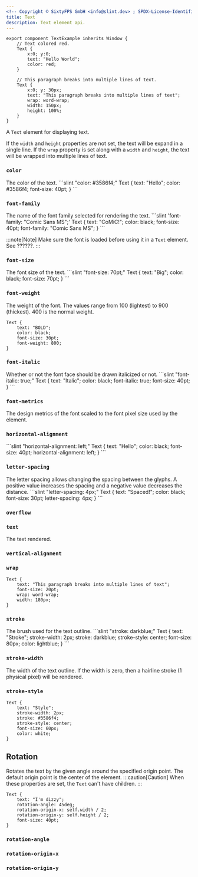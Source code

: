 ```yaml
---
<!-- Copyright © SixtyFPS GmbH <info@slint.dev> ; SPDX-License-Identifier: MIT -->
title: Text
description: Text element api.
---
```




```slint title="test-example.slint" playground
export component TextExample inherits Window {
    // Text colored red.
    Text {
        x:0; y:0;
        text: "Hello World";
        color: red;
    }

    // This paragraph breaks into multiple lines of text.
    Text {
        x:0; y: 30px;
        text: "This paragraph breaks into multiple lines of text";
        wrap: word-wrap;
        width: 150px;
        height: 100%;
    }
}
```

A `Text` element for displaying text.

If the `width` and `height` properties are not set, the text will 
be expand in a single line. If the `wrap` property is set along with 
a `width` and `height`, the text will be wrapped into multiple lines
of text.

### `color`

<SlintProperty propName="color" typeName="brush" defaultValue="<depends on theme>"> 
    The color of the text.

<CodeSnippetMD imagePath="/src/assets/generated/text-color.png" needsBackground="true" imageWidth="200" imageHeight="200" imageAlt='text color'>
```slint "color: #3586f4;"
Text {
    text: "Hello";
    color: #3586f4;
    font-size: 40pt;
}
```
</CodeSnippetMD>
</SlintProperty>




### `font-family`
<SlintProperty propName="font-family" typeName="string" > 
The name of the font family selected for rendering the text.

<CodeSnippetMD imagePath="/src/assets/generated/text-font-family.png" needsBackground="true" imageWidth="200" imageHeight="200" imageAlt='text font-family'>
```slint  'font-family: "Comic Sans MS";'
Text {
    text: "CoMiC!";
    color: black;
    font-size: 40pt;
    font-family: "Comic Sans MS";
}
```
</CodeSnippetMD>

:::note[Note]
  Make sure the font is loaded before using it in a `Text` element.
  See ??????.
:::
</SlintProperty>


### `font-size`
<SlintProperty propName="font-size" typeName="length"> 
The font size of the text.

<CodeSnippetMD imagePath="/src/assets/generated/text-font-size.png" needsBackground="true" imageWidth="200" imageHeight="200" imageAlt='text font-size'>
```slint "font-size: 70pt;"
Text {
    text: "Big";
    color: black;
    font-size: 70pt;
}
```
</CodeSnippetMD>
</SlintProperty>

### `font-weight`
<SlintProperty propName="font-weight" typeName="int">  
The weight of the font. The values range from 100 (lightest) to 900 (thickest). 400 is the normal weight.

<CodeSnippetMD imagePath="/src/assets/generated/text-font-weight.png" needsBackground="true" imageWidth="200" imageHeight="200" imageAlt='text font-weight'>

```slint 'font-weight: 800;'
Text {
    text: "BOLD";
    color: black;
    font-size: 30pt;
    font-weight: 800;
}
```
</CodeSnippetMD>
</SlintProperty>

### `font-italic` 
<SlintProperty propName="font-italic" typeName="bool" defaultValue="false" >  
Whether or not the font face should be drawn italicized or not.

<CodeSnippetMD imagePath="/src/assets/generated/text-font-italic.png" needsBackground="true" imageWidth="200" imageHeight="200" imageAlt='text font-family'>
```slint "font-italic: true;"
Text {
    text: "Italic";
    color: black;
    font-italic: true;
    font-size: 40pt;
}
```
</CodeSnippetMD>
</SlintProperty>

### `font-metrics`
<SlintProperty propName="font-metrics" typeName="struct" structName="FontMetrics">
The design metrics of the font scaled to the font pixel size used by the element.
</SlintProperty>

### `horizontal-alignment`
<SlintProperty propName="horizontal-alignment" typeName="enum" enumName='TextHorizontalAlignment' > 

<CodeSnippetMD imagePath="/src/assets/generated/text-horizontal-alignment.png" needsBackground="true" imageWidth="200" imageHeight="200"  imageAlt='text-horizontal-alignment'>
```slint "horizontal-alignment: left;"
Text {
    text: "Hello";
    color: black;
    font-size: 40pt;
    horizontal-alignment: left;
}
```
</CodeSnippetMD>
</SlintProperty>

### `letter-spacing` 
<SlintProperty propName="letter-spacing" typeName="length">
The letter spacing allows changing the spacing between the glyphs. A positive value increases the spacing and a negative value decreases the distance.
<CodeSnippetMD imagePath="/src/assets/generated/text-letter-spacing.png" needsBackground="true"  imageWidth="200" imageHeight="200"  imageAlt='text-horizontal-alignment'>
```slint "letter-spacing: 4px;"
Text {
    text: "Spaced!";
    color: black;
    font-size: 30pt;
    letter-spacing: 4px;
}
```
</CodeSnippetMD>
</SlintProperty>

### `overflow` 
<SlintProperty propName="overflow" typeName="enum" enumName="TextOverflow"/> 

### `text` 
<SlintProperty propName="text" typeName="string" defaultValue='""' >
The text rendered.
</SlintProperty>

### `vertical-alignment` 
<SlintProperty propName="vertical-alignment" typeName="enum" enumName="TextVerticalAlignment"/>

### `wrap` 
<SlintProperty propName="wrap" typeName="enum" enumName="TextWrap">


<CodeSnippetMD imagePath="/src/assets/generated/text_wrap.png" needsBackground="true" imageWidth="200" imageHeight="200" imageAlt='wrap'>

```slint "wrap: word-wrap;"
Text {
    text: "This paragraph breaks into multiple lines of text";
    font-size: 20pt;
    wrap: word-wrap;
    width: 180px;
}
```
</CodeSnippetMD>
</SlintProperty>

### `stroke`
<SlintProperty propName="stroke" typeName="brush">
The brush used for the text outline.
<CodeSnippetMD imagePath="/src/assets/generated/text-stroke.png" needsBackground="true" imageWidth="300" imageHeight="200" imageAlt='text stroke'>
```slint "stroke: darkblue;"
Text {
    text: "Stroke";
    stroke-width: 2px;
    stroke: darkblue;
    stroke-style: center;
    font-size: 80px;
    color: lightblue;
}
```
</CodeSnippetMD>
</SlintProperty>

###  `stroke-width`
<SlintProperty propName="stroke-width" typeName="length" >
The width of the text outline. If the width is zero, then a hairline stroke (1 physical pixel) will be rendered.
</SlintProperty>

###  `stroke-style`
<SlintProperty propName="stroke-style" typeName="enum" enumName="TextStrokeStyle">
<CodeSnippetMD imagePath="/src/assets/generated/text-stroke-style.png" needsBackground="true" imageWidth="200" imageHeight="200" imageAlt='stroke-style'>

```slint "stroke-style: center;"
Text {
    text: "Style";
    stroke-width: 2px;
    stroke: #3586f4;
    stroke-style: center;
    font-size: 60px;
    color: white;
}
```
</CodeSnippetMD>
</SlintProperty>

## Rotation

Rotates the text by the given angle around the specified origin point. The default origin point is the center of the element.
:::caution[Caution]
When these properties are set, the `Text` can't have children.
:::

<CodeSnippetMD imagePath="/src/assets/generated/text-rotation.png" imageWidth="200" needsBackground="true" imageHeight="200" imageAlt='rotation properties'>

```slint {3-5}
Text {
    text: "I'm dizzy";
    rotation-angle: 45deg;
    rotation-origin-x: self.width / 2;
    rotation-origin-y: self.height / 2;
    font-size: 40pt;
}
```
</CodeSnippetMD>

### `rotation-angle`
<SlintProperty propName="rotation-angle" typeName="angle"/>

### `rotation-origin-x`
<SlintProperty propName="rotation-origin-x" typeName="length"/>

### `rotation-origin-y`
<SlintProperty propName="rotation-origin-y" typeName="length"/>


